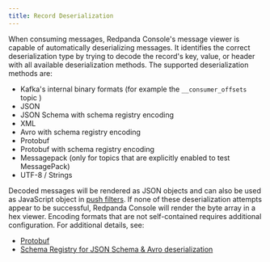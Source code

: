 ```yaml
---
title: Record Deserialization
---
```


<head>
    <meta name="title" content="Record deserialization in Redpanda Console | Redpanda Docs"/>
    <meta name="description" content="Explanation how Record deserialization in Redpanda Console works and what encodings it supports."/>
</head>

When consuming messages, Redpanda Console's message viewer is capable of automatically deserializing messages.
It identifies the correct deserialization type by trying to decode the record's key, value, or header with all
available deserialization methods. The supported deserialization methods are:

- Kafka's internal binary formats (for example the `__consumer_offsets` topic )
- JSON
- JSON Schema with schema registry encoding
- XML
- Avro with schema registry encoding
- Protobuf
- Protobuf with schema registry encoding
- Messagepack (only for topics that are explicitly enabled to test MessagePack)
- UTF-8 / Strings

Decoded messages will be rendered as JSON objects and can also be used as JavaScript object in
[push filters](../programmable-push-filters).
If none of these deserialization attempts appear to be successful, Redpanda Console will render the byte array
in a hex viewer. Encoding formats that are not self-contained requires additional configuration. For additional details, see:

- [Protobuf](../../../manage/console/protobuf)
- [Schema Registry for JSON Schema & Avro deserialization](../../../manage/schema-registry)
